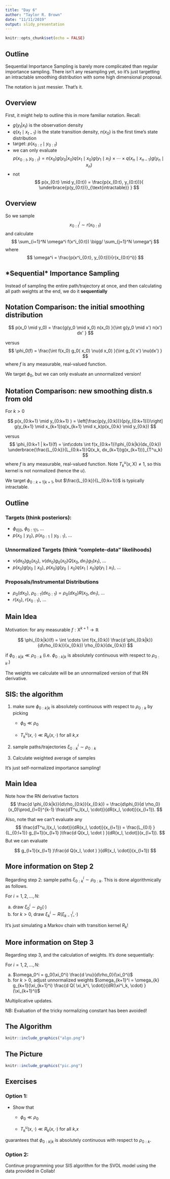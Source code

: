```yaml
---
title: "Day 6"
author: "Taylor R. Brown"
date: "11/11/2019"
output: slidy_presentation
---
```


```r
knitr::opts_chunk$set(echo = FALSE)
```


## Outline

Sequential Importance Sampling is barely  more complicated than regular importance sampling. There isn't any resampling yet, so it's just targetting an intractable smoothing distribution with some high dimensional proposal. 

The notation is just messier. That's it.




## Overview

First, it might help to outline this in more familiar notation. Recall:

- $g(y_t | x_t)$ is the observation density
- $q(x_t \mid x_{t-1})$ is the state transition density, $n(x_0)$ is the first time's state distribution
- target: $p(x_{0:t} \mid y_{0:t})$
- we can only evaluate 
$$
p(x_{0:t}, y_{0:t}) = n(x_0)g(y_0 | x_0)q(x_1 \mid x_0)g(y_1 \mid x_1) \times \cdots \times q(x_n \mid x_{n-1})g(y_n \mid x_n)
$$
- not 
$$
p(x_{0:t} \mid y_{0:t}) = \frac{p(x_{0:t}, y_{0:t})}{ \underbrace{p(y_{0:t})}_{\text{intractable}} }
$$


## Overview

So we sample 
$$
x^i_{0:t} \sim r(x_{0:t})
$$
and calculate 
$$
\sum_{i=1}^N \omega^i f(x^i_{0:t}) \bigg/ \sum_{j=1}^N \omega^j
$$
where 
$$
\omega^i = \frac{p(x^i_{0:t}, y_{0:t})}{r(x_{0:t}^i)}
$$

## \*Sequential\* Importance Sampling

Instead of sampling the entire path/trajectory at once, and then calculating all path weights at the end, we do it **sequentially**

\begin{align*}
\omega_t^i &= \frac{p(x^i_{0:t}, y_{0:t})}{r(x_{0:t}^i)} \\
&= \frac{p(x^i_{0:t-1}, y_{0:t-1})q(x_t^i \mid x^i_{t-1})g(y_t \mid x_t^i) }{r(x_{0:t-1}^i)r(x_t^i \mid x_{t-1}^i)} \\
&= \omega_{t-1}^i  \frac{q(x_t^i \mid x^i_{t-1})g(y_t \mid x^i_t) }{r(x_t^i \mid x_{t-1}^i)}
\end{align*}


## Notation Comparison: the initial smoothing distribution

$$
p(x_0 \mid y_0) = \frac{g(y_0 \mid x_0) n(x_0) }{\int g(y_0 \mid x') n(x') dx' }
$$

versus
$$
\phi_0(f) = \frac{\int f(x_0) g_0( x_0) \nu(d x_0) }{\int g_0( x') \nu(dx')  }
$$
where $f$ is any measurable, real-valued function.

We target $\phi_0$, but we can only evaluate an unnormalized version!



## Notation Comparison: new smoothing distn.s from old

For $k > 0$

$$
p(x_{0:k+1} \mid y_{0:k+1} ) = \left[\frac{p(y_{0:k})}{p(y_{0:k+1})}\right] g(y_{k+1} \mid x_{k+1})q(x_{k+1} \mid x_k)p(x_{0:k} \mid y_{0:k}) 
$$

versus
$$
\phi_{0:k+1 | k+1}(f) = \int\cdots \int f(x_{0:k+1})\phi_{0:k|k}(dx_{0:k}) \underbrace{\frac{L_{0:k}}{L_{0:k+1}}Q(x_k, dx_{k+1})g(x_{k+1})}_{T^u_k}
$$
where $f$ is any measurable, real-valued function. Note $T^u_k(x,\mathsf{X}) \neq 1$, so this kernel is not normalized (hence the $u$).

We target $\phi_{0:k+1 | k+1}$, but $\frac{L_{0:k}}{L_{0:k+1}}$ is typically intractable.


## Outline

### Targets (think posteriors):
  - $\phi_{0 |0}$, $\phi_{0:1 | 1}$, $\ldots$
  - $p(x_0 \mid y_0)$, $p(x_{0:1} \mid y_{0:1})$, $\ldots$

### Unnormalized Targets (think "complete-data" likelihoods)
  - $\nu(dx_0)g_0(x_0)$, $\nu(dx_0)g_0(x_0)Q(x_0,dx_1)g_1(x_1)$, $\ldots$
  - $p(x_0)g(y_0 \mid x_0)$, $p(x_0)g(y_0 \mid x_0)q(x_1 \mid x_0) g(y_1 \mid x_1)$, $\ldots$

### Proposals/Instrumental Distributions
  - $\rho_0(d x_0)$, $\rho_{0:1}(d x_{0:1}) = \rho_0(d x_0)R(x_0, dx_1)$, $\ldots$
  - $r(x_0)$, $r(x_{0:1})$, $\ldots$

  
## Main Idea

Motivation: for any measurable $f : \mathsf{X}^{k+1} \to \mathbb{R}$ 

$$
\phi_{0:k|k}(f) = \int \cdots \int f(x_{0:k}) \frac{d \phi_{0:k|k}}{d\rho_{0:k}}(x_{0:k}) \rho_{0:k}(dx_{0:k})
$$

if $\phi_{0:k|k} \ll \rho_{0:k}$ (i.e. $\phi_{0:k|k}$ is absolutely continuous with respect to $\rho_{0:k}$.)

The weights we calculate will be an unnormalized version of that RN derivative. 

## SIS: the algorithm


1. make sure $\phi_{0:k|k}$ is absolutely continuous with respect to $\rho_{0:k}$ by picking 
 
    * $\phi_0 \ll \rho_0$
 
    * $T^u_k(x,\cdot) \ll R_k(x,\cdot)$ for all $k$,$x$
  
2. sample paths/trajectories $\xi_{0:k}^i \sim \rho_{0:k}$

3. Calculate weighted average of samples

It's just self-normalized importance sampling!

## Main Idea

Note how the RN derivative factors
$$
\frac{d \phi_{0:k|k}}{d\rho_{0:k}}(x_{0:k}) = \frac{d\phi_0}{d \rho_0}(x_0)\prod_{l=0}^{k-1} 
\frac{dT^u_l(x_l, \cdot)}{dR(x_l, \cdot)}(x_{l+1}).
$$

Also, note that we can't evaluate any 
$$
\frac{dT^u_l(x_l, \cdot)}{dR(x_l, \cdot)}(x_{l+1}) = \frac{L_{0:l} }{L_{0:l+1}} g_{l+1}(x_{l+1} )\frac{d Q(x_l, \cdot ) }{dR(x_l, \cdot)}(x_{l+1}).
$$
But we can evaluate 

$$
g_{l+1}(x_{l+1} )\frac{d Q(x_l, \cdot ) }{dR(x_l, \cdot)}(x_{l+1})
$$

## More information on Step 2

Regarding step 2: sample paths $\xi_{0:k}^i \sim \rho_{0:k}$. This is done algorithmically as follows. 

For $i=1,2,\ldots,N$:

  a. draw $\xi_0^i \sim \rho_0(\cdot)$
  b. for $k > 0$, draw $\xi_k^i \sim R(\xi_{k-1}^i, \cdot)$ 

It's just simulating a Markov chain with transition kernel $R_k$!

## More information on Step 3

Regarding step 3, and the calculation of weights. It's done sequentially:

For $i=1,2,\ldots,N$:

  a. $\omega_0^i = g_0(\xi_0^i) \frac{d \nu}{d\rho_0}(\xi_0^i)$
  b. for $k> 0$, adjust unnormalized weights $\omega_{k+1}^i = \omega_{k} g_{k+1}(\xi_{k+1}^i) \frac{d Q( \xi_k^i, \cdot)}{dR(\xi^i_k, \cdot) }(\xi_{k+1}^i)$
  
Multiplicative updates.

NB: Evaluation of the tricky normalizing constant has been avoided!

## The Algorithm

```r
knitr::include_graphics("algo.png")
```

## The Picture

```r
knitr::include_graphics("pic.png")
```


## Exercises

### Option 1:

- Show that 

    * $\phi_0 \ll \rho_0$
 
    * $T^u_k(x,\cdot) \ll R_k(x,\cdot)$ for all $k$,$x$

guarantees that $\phi_{0:k|k}$ is absolutely continuous with respect to $\rho_{0:k}$.

### Option 2:

Continue programming your SIS algorithm for the SVOL model using the data provided in Collab!